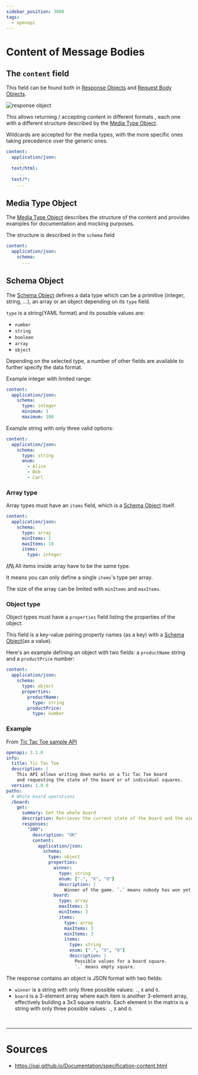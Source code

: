 ```yaml
---
sidebar_position: 3000
tags:
  - openapi
---
```


# Content of Message Bodies

## The `content` field

This field can be found both in [Response Objects](https://spec.openapis.org/oas/v3.1.0#response-object) and [Request Body Objects](https://spec.openapis.org/oas/v3.1.0#request-body-object).

![response object](assets/response-object.png)

This allows returning / accepting content in <Color color="var(--secondary-font-color)"> different formats </Color>, each one with a different structure described by the [Media Type Object](https://spec.openapis.org/oas/v3.1.0#media-type-object).

<Admonition type="note" title="note"> 

Wildcards are accepted for the media types, with the more specific ones taking precedence over the generic ones.

</Admonition>

<!-- prettier-ignore -->
```yaml title= showLineNumbers
content:
  application/json:
    ...
  text/html:
    ...
  text/*:
    ...
```

## Media Type Object

The [Media Type Object](https://spec.openapis.org/oas/v3.1.0#media-type-object) describes the <Color color="var(--secondary-font-color)"> structure of the content </Color> and <Color color="var(--secondary-font-color)"> provides examples </Color> for documentation and mocking purposes.

The structure is described in the `schema` field

<!-- prettier-ignore -->
```yaml title= showLineNumbers
content:
  application/json:
    schema:
      ...
```

## Schema Object

The [Schema Object](https://spec.openapis.org/oas/v3.1.0#schema-object) <Color color="var(--secondary-font-color)"> defines a data type </Color> which can be a primitive (integer, string, …), an array or an object depending on its `type` field.

`type` is a string(YAML format) and its possible values are:

- `number`
- `string`
- `boolean`
- `array`
- `object`

Depending on the selected type, a number of other fields are available to further specify the data format.

Example integer with limited range:

```yaml title= showLineNumbers
content:
  application/json:
    schema:
      type: integer
      minimum: 1
      maximum: 100
```

Example string with only three valid options:

```yaml title= showLineNumbers
content:
  application/json:
    schema:
      type: string
      enum:
        - Alice
        - Bob
        - Carl
```

### Array type

Array types must have an `items` field, which is a [Schema Object](https://spec.openapis.org/oas/v3.1.0#schema-object) itself.

```yaml title= showLineNumbers
content:
  application/json:
    schema:
      type: array
      minItems: 1
      maxItems: 10
      items:
        type: integer
```

<Admonition type="note" title="note">

**<Color color="var(--writer-additional-note-font-color)"> //\\\\ </Color>** All items inside array have to be the same type.

It means you can only define a single `items`'s type per array.

</Admonition>

<Admonition type="info" title="info">

The size of the array can be limited with `minItems` and `maxItems`.

</Admonition>

### Object type

Object types <Color color="var(--secondary-font-color)"> must have </Color> a `properties` field listing the properties of the object.

This field is a key-value pairing property names (as a key) with a [Schema Object](https://spec.openapis.org/oas/v3.1.0#schema-object)(as a value).

Here's an example defining an object with two fields: a `productName` string and a `productPrice` number:

```yaml title= showLineNumbers
content:
  application/json:
    schema:
      type: object
      properties:
        productName:
          type: string
        productPrice:
          type: number
```

### <Color color="var(--not-require-but-good-to-know-font-color)"> Example </Color>

From [Tic Tac Toe sample API](https://oai.github.io/Documentation/examples/tictactoe.yaml)

```yaml title= showLineNumbers
openapi: 3.1.0
info:
  title: Tic Tac Toe
  description: |
    This API allows writing down marks on a Tic Tac Toe board
    and requesting the state of the board or of individual squares.
  version: 1.0.0
paths:
  # Whole board operations
  /board:
    get:
      summary: Get the whole board
      description: Retrieves the current state of the board and the winner.
      responses:
        "200":
          description: "OK"
          content:
            application/json:
              schema:
                type: object
                properties:
                  winner:
                    type: string
                    enum: [".", "X", "O"]
                    description: |
                      Winner of the game. `.` means nobody has won yet.
                  board:
                    type: array
                    maxItems: 3
                    minItems: 3
                    items:
                      type: array
                      maxItems: 3
                      minItems: 3
                      items:
                        type: string
                        enum: [".", "X", "O"]
                        description: |
                          Possible values for a board square.
                          `.` means empty square.
```

The response contains an object is JSON format with two fields:

- `winner` is a string with only three possible values: `.`, `X` and `O`.
- `board` is a 3-element array where each item is another 3-element array, effectively building a 3x3 square matrix.
  Each element in the matrix is a string with only three possible values: `.`, `X` and `O`.

<br />

---

# Sources

- https://oai.github.io/Documentation/specification-content.html

